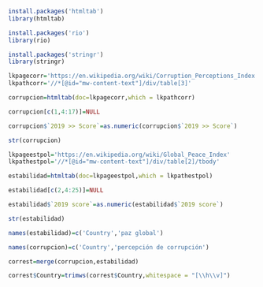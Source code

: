 
```r
install.packages('htmltab')
library(htmltab)
```
```r
install.packages('rio')
library(rio)
```
```r
install.packages('stringr')
library(stringr)
```
```r
lkpagecorr='https://en.wikipedia.org/wiki/Corruption_Perceptions_Index'
lkpathcorr='//*[@id="mw-content-text"]/div/table[3]'
```
```r
corrupcion=htmltab(doc=lkpagecorr,which = lkpathcorr)
```
```r
corrupcion[c(1,4:17)]=NULL
```
```r
corrupcion$`2019 >> Score`=as.numeric(corrupcion$`2019 >> Score`)
```
```r
str(corrupcion)
```
```r
lkpageestpol='https://en.wikipedia.org/wiki/Global_Peace_Index'
lkpathestpol='//*[@id="mw-content-text"]/div/table[2]/tbody'
```
```r
estabilidad=htmltab(doc=lkpageestpol,which = lkpathestpol)
```
```r
estabilidad[c(2,4:25)]=NULL
```
```r
estabilidad$`2019 score`=as.numeric(estabilidad$`2019 score`)
```
```r
str(estabilidad)
```
```r
names(estabilidad)=c('Country','paz global')
```
```r
names(corrupcion)=c('Country','percepción de corrupción')
```
```r
correst=merge(corrupcion,estabilidad)
```
```r
correst$Country=trimws(correst$Country,whitespace = "[\\h\\v]")
```
